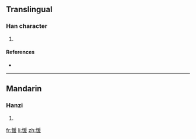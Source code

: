 ==Translingual==

===Han character===
{{Han char|rn=61|rad=心|as=09|sn=12|four=9204<sub>7</sub>|canj=心月一水 (PBME)}}

# {{defn|Han|sort=心09}}

====References====
* {{Han ref|kx=0394.170|dkj=10917|dj=0730.240|hdz=42329.140|uh=610B|ud=24843|bh=D950|bd=55632}}

----

==Mandarin==

===Hanzi===
{{cmn-hanzi|pin=[[xuān]] ([[xuan1]])|wg=hsüan<sup>1</sup>}}

# {{defn|Mandarin}}

[[fr:愋]]
[[li:愋]]
[[zh:愋]]